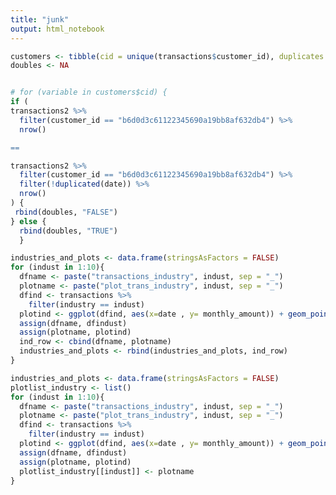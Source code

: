 ```yaml
---
title: "junk"
output: html_notebook
---
```


```r

customers <- tibble(cid = unique(transactions$customer_id), duplicates = NA)
doubles <- NA


# for (variable in customers$cid) {
if (
transactions2 %>%
  filter(customer_id == "b6d0d3c61122345690a19bb8af632db4") %>%
  nrow() 

==

transactions2 %>%
  filter(customer_id == "b6d0d3c61122345690a19bb8af632db4") %>%
  filter(!duplicated(date)) %>%
  nrow()
) { 
 rbind(doubles, "FALSE")
} else { 
  rbind(doubles, "TRUE")
  }
```

```r
industries_and_plots <- data.frame(stringsAsFactors = FALSE)
for (indust in 1:10){
  dfname <- paste("transactions_industry", indust, sep = "_")
  plotname <- paste("plot_trans_industry", indust, sep = "_")
  dfind <- transactions %>%
    filter(industry == indust)
  plotind <- ggplot(dfind, aes(x=date , y= monthly_amount)) + geom_point(alpha = 0.25)
  assign(dfname, dfindust)
  assign(plotname, plotind)
  ind_row <- cbind(dfname, plotname)
  industries_and_plots <- rbind(industries_and_plots, ind_row)
}
```

```r
industries_and_plots <- data.frame(stringsAsFactors = FALSE)
plotlist_industry <- list()
for (indust in 1:10){
  dfname <- paste("transactions_industry", indust, sep = "_")
  plotname <- paste("plot_trans_industry", indust, sep = "_")
  dfind <- transactions %>%
    filter(industry == indust)
  plotind <- ggplot(dfind, aes(x=date , y= monthly_amount)) + geom_point(alpha = 0.25)
  assign(dfname, dfindust)
  assign(plotname, plotind)
  plotlist_industry[[indust]] <- plotname
}
```


